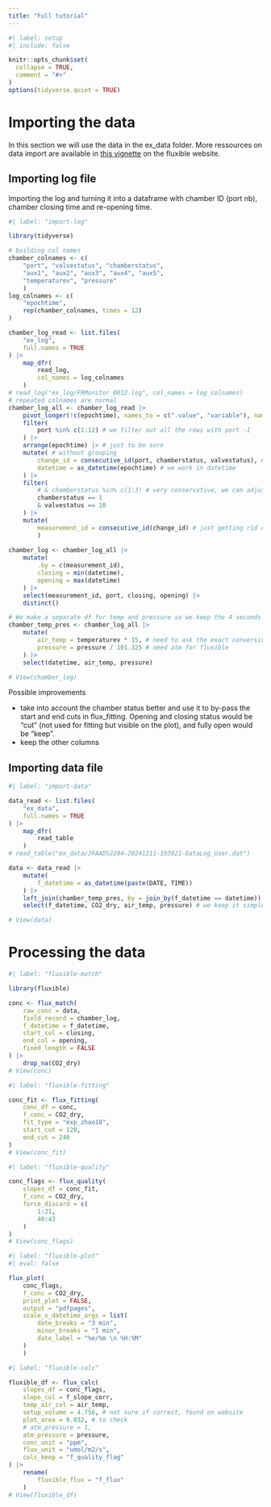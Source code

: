 ```yaml
---
title: "Full tutorial"
---
```


```r
#| label: setup
#| include: false

knitr::opts_chunk$set(
  collapse = TRUE,
  comment = "#>"
)
options(tidyverse.quiet = TRUE)
```

# Importing the data

In this section we will use the data in the ex_data folder.
More ressources on data import are available in [this vignette](https://plant-functional-trait-course.github.io/fluxible/articles/data-prep.html) on the fluxible website.


## Importing log file

Importing the log and turning it into a dataframe with chamber ID (port nb), chamber closing time and re-opening time.
```r
#| label: "import-log"

library(tidyverse)

# building col names
chamber_colnames <- c(
    "port", "valvestatus", "chamberstatus",
    "aux1", "aux2", "aux3", "aux4", "aux5",
    "temperaturev", "pressure"
    )
log_colnames <- c(
    "epochtime",
    rep(chamber_colnames, times = 12)
)

chamber_log_read <- list.files(
    "ex_log",
    full.names = TRUE
) |>
    map_dfr(
        read_log,
        col_names = log_colnames
    )
# read_log("ex_log/FRMonitor_0012.log", col_names = log_colnames)
# repeated colnames are normal
chamber_log_all <- chamber_log_read |>
    pivot_longer(!c(epochtime), names_to = c(".value", "variable"), names_sep = "_") |>
    filter(
        port %in% c(1:12) # we filter out all the rows with port -1
    ) |>
    arrange(epochtime) |> # just to be sure
    mutate( # without grouping
        change_id = consecutive_id(port, chamberstatus, valvestatus), #detecting all changes in status
        datetime = as_datetime(epochtime) # we work in datetime
    ) |>
    filter(
        # & chamberstatus %in% c(1:3) # very conservative, we can adjust the focus window later in flux_fitting
        chamberstatus == 1
        & valvestatus == 10
    ) |>
    mutate(
        measurement_id = consecutive_id(change_id) # just getting rid of the missing id after filter
        )
    
chamber_log <- chamber_log_all |>
    mutate(
        .by = c(measurement_id),
        closing = min(datetime),
        opening = max(datetime)
    ) |>
    select(measurement_id, port, closing, opening) |>
    distinct()

# We make a separate df for temp and pressure so we keep the 4 seconds reads
chamber_temp_pres <- chamber_log_all |>
    mutate(
        air_temp = temperaturev * 15, # need to ask the exact conversion factor, for now this one makes sense
        pressure = pressure / 101.325 # need atm for fluxible
    ) |>
    select(datetime, air_temp, pressure)

# View(chamber_log)
```

Possible improvements

- take into account the chamber status better and  use it to by-pass the start and end cuts in flux_fitting. Opening and closing status would be "cut" (not used for fitting but visible on the plot), and fully open would be "keep".
- keep the other columns

## Importing data file

```r
#| label: "import-data"

data_read <- list.files(
    "ex_data",
    full.names = TRUE
) |>
    map_dfr(
        read_table
    )
# read_table("ex_data/JFAADS2294-20241211-193921-DataLog_User.dat")

data <- data_read |>
    mutate(
        f_datetime = as_datetime(paste(DATE, TIME))
    ) |>
    left_join(chamber_temp_pres, by = join_by(f_datetime == datetime)) |> # adding air temp and pressure here
    select(f_datetime, CO2_dry, air_temp, pressure) # we keep it simple for now and work only on CO2

# View(data)
```



# Processing the data

```r
#| label: "fluxible-match"

library(fluxible)

conc <- flux_match(
    raw_conc = data,
    field_record = chamber_log,
    f_datetime = f_datetime,
    start_col = closing,
    end_col = opening,
    fixed_length = FALSE
) |>
    drop_na(CO2_dry)
# View(conc)
```

```r
#| label: "fluxible-fitting"

conc_fit <- flux_fitting(
    conc_df = conc,
    f_conc = CO2_dry,
    fit_type = "exp_zhao18",
    start_cut = 120,
    end_cut = 240
)
# View(conc_fit)
```

```r
#| label: "fluxible-quality"

conc_flags <- flux_quality(
    slopes_df = conc_fit,
    f_conc = CO2_dry,
    force_discard = c(
        1:21,
        40:43
    )
)
# View(conc_flags)
```

```r
#| label: "fluxible-plot"
#| eval: false

flux_plot(
    conc_flags,
    f_conc = CO2_dry,
    print_plot = FALSE,
    output = "pdfpages",
    scale_x_datetime_args = list(
        date_breaks = "3 min",
        minor_breaks = "1 min",
        date_label = "%e/%m \n %H:%M"
    )
    )

```

```r
#| label: "fluxible-calc"

fluxible_df <- flux_calc(
    slopes_df = conc_flags,
    slope_col = f_slope_corr,
    temp_air_col = air_temp,
    setup_volume = 4.756, # not sure if correct, found on website
    plot_area = 0.032, # to check
    # atm_pressure = 1,
    atm_pressure = pressure,
    conc_unit = "ppm",
    flux_unit = "umol/m2/s",
    cols_keep = "f_quality_flag"
) |>
    rename(
        fluxible_flux = "f_flux"
    )
# View(fluxible_df)
```
